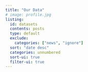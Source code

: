 ```yaml
---
title: "Our Data"
# image: profile.jpg
listing:
  id: datasets
  contents: posts
  type: default
  exclude:
    categories: ["news", "ignore"]
  sort: "date desc"
  categories: unnumbered 
  sort-ui: true
  filter-ui: true
---
```


::: {#datasets}
:::